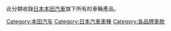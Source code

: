 {{Commons cat|Honda vehicles}}
此分類收錄[[日本|日本]][[本田技研工業|本田汽車]]旗下所有的車輛產品。

[[Category:本田汽车|Category:本田汽车]]
[[Category:日本汽車車種|Category:日本汽車車種]]
[[Category:各品牌車款|Category:各品牌車款]]